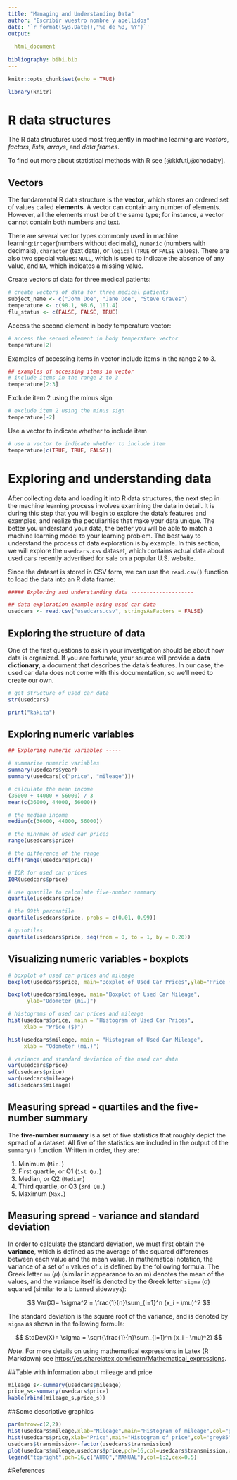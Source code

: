 ---
title: "Managing and Understanding Data"
author: "Escribir vuestro nombre y apellidos"
date: '`r format(Sys.Date(),"%e de %B, %Y")`'
output:
 
  html_document
  
bibliography: bibi.bib
---

```{r setup, include=FALSE}
knitr::opts_chunk$set(echo = TRUE)
```

```{r load_libraries, include=FALSE}
library(knitr)
```
# R data structures

The R data structures used most frequently in machine learning are *vectors*, *factors*, *lists*, *arrays*,
and *data frames*.

To find out more about statistical methods with R see [@kkfuti,@chodaby].

## Vectors 

The fundamental R data structure is the **vector**, which stores an ordered set of
values called **elements**. A vector can contain any number of elements. However, all
the elements must be of the same type; for instance, a vector cannot contain both
numbers and text.

There are several vector types commonly used in machine learning:`integer`(numbers without decimals), `numeric` (numbers with decimals), `character` (text data),
or `logical` (`TRUE` or `FALSE` values). There are also two special values: `NULL`, which is
used to indicate the absence of any value, and `NA`, which indicates a missing value.

Create vectors of data for three medical patients:

```{r chunck1}
# create vectors of data for three medical patients
subject_name <- c("John Doe", "Jane Doe", "Steve Graves")
temperature <- c(98.1, 98.6, 101.4)
flu_status <- c(FALSE, FALSE, TRUE)
```

Access the second element in body temperature vector:

```{r chunck2}
# access the second element in body temperature vector
temperature[2]
```

Examples of accessing items in vector include items in the range 2 to 3.

```{r chunck3}
## examples of accessing items in vector
# include items in the range 2 to 3
temperature[2:3]
```

Exclude item 2 using the minus sign
```{r chunck4}
# exclude item 2 using the minus sign
temperature[-2]

```

Use a vector to indicate whether to include item

```{r chunk 5}
# use a vector to indicate whether to include item
temperature[c(TRUE, TRUE, FALSE)]

```

# Exploring and understanding data

After collecting data and loading it into R data structures, the next step in the
machine learning process involves examining the data in detail. It is during this
step that you will begin to explore the data's features and examples, and realize the
peculiarities that make your data unique. The better you understand your data, the
better you will be able to match a machine learning model to your learning problem.
The best way to understand the process of data exploration is by example. In this
section, we will explore the `usedcars.csv` dataset, which contains actual data about
used cars recently advertised for sale on a popular U.S. website.

Since the dataset is stored in CSV form, we can use the `read.csv()` function to load
the data into an R data frame:

```{r read}
##### Exploring and understanding data --------------------

## data exploration example using used car data
usedcars <- read.csv("usedcars.csv", stringsAsFactors = FALSE)

```

## Exploring the structure of data
One of the first questions to ask in your investigation should be about how data
is organized. If you are fortunate, your source will provide a **data dictionary**, a
document that describes the data's features. In our case, the used car data does not
come with this documentation, so we'll need to create our own.


```{r str}
# get structure of used car data
str(usedcars)

```
```{r}
print("kakita")
```






## Exploring numeric variables


```{r explore}
## Exploring numeric variables -----

# summarize numeric variables
summary(usedcars$year)
summary(usedcars[c("price", "mileage")])

# calculate the mean income
(36000 + 44000 + 56000) / 3
mean(c(36000, 44000, 56000))

# the median income
median(c(36000, 44000, 56000))

# the min/max of used car prices
range(usedcars$price)

# the difference of the range
diff(range(usedcars$price))

# IQR for used car prices
IQR(usedcars$price)

# use quantile to calculate five-number summary
quantile(usedcars$price)

# the 99th percentile
quantile(usedcars$price, probs = c(0.01, 0.99))

# quintiles
quantile(usedcars$price, seq(from = 0, to = 1, by = 0.20))
```


## Visualizing numeric variables - boxplots

```{r graphics, fig.height=4, fig.width=6}

# boxplot of used car prices and mileage
boxplot(usedcars$price, main="Boxplot of Used Car Prices",ylab="Price ($)")

boxplot(usedcars$mileage, main="Boxplot of Used Car Mileage",
      ylab="Odometer (mi.)")

# histograms of used car prices and mileage
hist(usedcars$price, main = "Histogram of Used Car Prices",
     xlab = "Price ($)")

hist(usedcars$mileage, main = "Histogram of Used Car Mileage",
     xlab = "Odometer (mi.)")

# variance and standard deviation of the used car data
var(usedcars$price)
sd(usedcars$price)
var(usedcars$mileage)
sd(usedcars$mileage)

```

## Measuring spread - quartiles and the five-number summary

The **five-number summary** is a set of five statistics that roughly depict the spread
of a dataset. All five of the statistics are included in the output of the `summary()`
function. Written in order, they are:

1. Minimum (`Min.`)
2. First quartile, or Q1 (`1st Qu.`)
3. Median, or Q2 (`Median`)
4. Third quartile, or Q3 (`3rd Qu.`)
5. Maximum (`Max.`)

## Measuring spread - variance and standard deviation

In order to calculate the standard deviation, we must first obtain the **variance**, which
is defined as the average of the squared differences between each value and the
mean value. In mathematical notation, the variance of a set of `n` values of `x` is defined
by the following formula. The Greek letter `mu` ($\mu$) (similar in appearance to an m)
denotes the mean of the values, and the variance itself is denoted by the Greek letter
`sigma` ($\sigma$) squared (similar to a b turned sideways):

$$
Var(X)= \sigma^2 = \frac{1}{n}\sum_{i=1}^n (x_i - \mu)^2
$$


The standard deviation is the square root of the variance, and is denoted by `sigma` as
shown in the following formula:

$$
StdDev(X)= \sigma = \sqrt{\frac{1}{n}\sum_{i=1}^n (x_i - \mu)^2}
$$


*Note*. For more details on using mathematical expressions in Latex (R Markdown) see <https://es.sharelatex.com/learn/Mathematical_expressions>.



##Table with information about mileage and price


```{r}
mileage_s<-summary(usedcars$mileage)
price_s<-summary(usedcars$price)
kable(rbind(mileage_s,price_s))
```

##Some descriptive graphics

```{r}
par(mfrow=c(2,2))
hist(usedcars$mileage,xlab="Mileage",main="Histogram of mileage",col="grey85")
hist(usedcars$price,xlab="Price",main="Histogram of price",col="grey85")
usedcars$transmission<-factor(usedcars$transmission)
plot(usedcars$mileage,usedcars$price,pch=16,col=usedcars$transmission,xlab="Mileage",ylab="Price")
legend("topright",pch=16,c("AUTO","MANUAL"),col=1:2,cex=0.5)
```

#References

